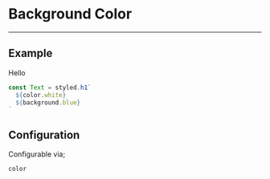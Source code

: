 
# Background Color

---

## Example

<Color>Hello</Color>

```js
const Text = styled.h1`
  ${color.white}
  ${background.blue}
`
```

## Configuration

Configurable via;

```
color
```
